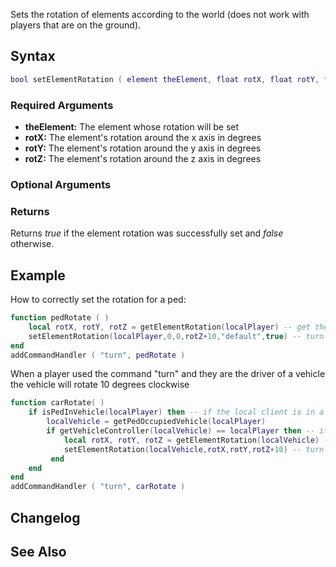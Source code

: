 {{Server client function}}
 
Sets the rotation of elements according to the world (does not work with players that are on the ground).
{{Tip|New scripts should set '''conformPedRotation''' to ''true'' when using this function on [[/Ped.md|peds]]. This will prevent quirky old behaviour.}}
==Syntax==
<syntaxhighlight lang="lua">
bool setElementRotation ( element theElement, float rotX, float rotY, float rotZ [, string rotOrder = "default", bool conformPedRotation = false ] )       
</syntaxhighlight> 
{{OOP||[[/element.md|element]]:setRotation||getElementRotation}}

===Required Arguments=== 
*'''theElement:''' The element whose rotation will be set
*'''rotX:''' The element's rotation around the x axis in degrees
*'''rotY:''' The element's rotation around the y axis in degrees
*'''rotZ:''' The element's rotation around the z axis in degrees

===Optional Arguments=== 
{{New feature|3.0110|1.1|
*'''rotOrder:''' A string representing the rotation order desired when interpreting the provided [http://en.wikipedia.org/wiki/Euler_angles euler angles]. If omitted, default value is ''"default"''. Allowed values are:
**''"default":'' default MTA behavior prior to 1.1, where rotation order depends on element type
**''"ZXY":'' rotation about the Z axis (''up''), then about the resulting X axis (''right''), and finally about the resulting Y axis (''front''). This is the default rotation order for [[/object.md|objects]]
**''"ZYX":'' rotation about the Z axis (''up''), then about the resulting Y axis (''front''), and finally about the resulting X axis (''right''). This is the default rotation order for [[/vehicle.md|vehicles]]

The default rotation order for peds/players is -Z-Y-X but this rotation order (set using ''"default"'' on peds) can not be set manually on other element types since it only exists due to historical and backward compatibility reasons.
Specifying a rotation order other than ''"default"'' allows the same angles to be uniformly used on several elements without having to consider their type.
}}
{{New feature/item|3.0152|1.3.2|4680|
*'''conformPedRotation:''' ''Relevant only for peds and will be ignored for other element types.'' A bool which should be set to ''true'' to ensure the ped rotation is correctly set in all circumstances. Failing to set this argument may result in the ped rotation being inverted whilst it is in the air and other inconsistencies. The default value of false is for backward compatibility with scripts which may depend upon the incorrect behaviour.
}}

===Returns===
Returns ''true'' if the element rotation was successfully set and ''false'' otherwise.

==Example== 
How to correctly set the rotation for a ped:
<section name="Client" class="client" show="true">
<syntaxhighlight lang="lua">
function pedRotate ( )
    local rotX, rotY, rotZ = getElementRotation(localPlayer) -- get the local players's rotation
    setElementRotation(localPlayer,0,0,rotZ+10,"default",true) -- turn the player 10 degrees clockwise
end
addCommandHandler ( "turn", pedRotate )
</syntaxhighlight>
</section>

When a player used the command "turn" and they are the driver of a vehicle the vehicle will rotate 10 degrees clockwise
<section name="Client" class="client" show="true">
<syntaxhighlight lang="lua">
function carRotate( )
    if isPedInVehicle(localPlayer) then -- if the local client is in a vehicle
        localVehicle = getPedOccupiedVehicle(localPlayer)
        if getVehicleController(localVehicle) == localPlayer then -- if the local client is the controller (driver) of the vehicle
            local rotX, rotY, rotZ = getElementRotation(localVehicle) -- get the local client's vehicle rotation
            setElementRotation(localVehicle,rotX,rotY,rotZ+10) -- turn the vehicle 10 degrees clockwise
         end
    end
end
addCommandHandler ( "turn", carRotate )
</syntaxhighlight>
</section>

==Changelog==
{{ChangelogHeader}}
{{ChangelogItem|1.3.1-9.04680|Added conformPedRotation argument}}

==See Also==
{{Client_element_functions}}